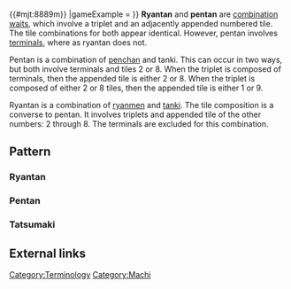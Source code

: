 {{infobox machi
|kanji       =リャンタン<br>ペンタン
|english     =
|fu          = Dependent
|type        = 3 or 2 
|available   = 11
|tilePattern = {{#mjt:2333p}}<br>{{#mjt:8889m}}
|gameExample = 
}}
'''Ryantan''' {{kana|リャンタン}} and '''pentan''' {{kana|ペンタン}} are [[Machi#Named_combinations|combination waits]], which involve a triplet and an adjacently appended numbered tile.  The tile combinations for both appear identical.  However, pentan involves [[terminals]], where as ryantan does not. 

Pentan is a combination of [[penchan]] and tanki.  This can occur in two ways, but both involve terminals and tiles 2 or 8.  When the triplet is composed of terminals, then the appended tile is either 2 or 8.  When the triplet is composed of either 2 or 8 tiles, then the appended tile is either 1 or 9.

Ryantan is a combination of [[ryanmen]] and [[tanki]].  The tile composition is a converse to pentan.  It involves triplets and appended tile of the other numbers: 2 through 8.  The terminals are excluded for this combination.

== Pattern ==

===Ryantan===

===Pentan===


===Tatsumaki===
{{Main|Tatsumaki}}

==External links==
[[Category:Terminology]]
[[Category:Machi]]

{{navbox machi}}